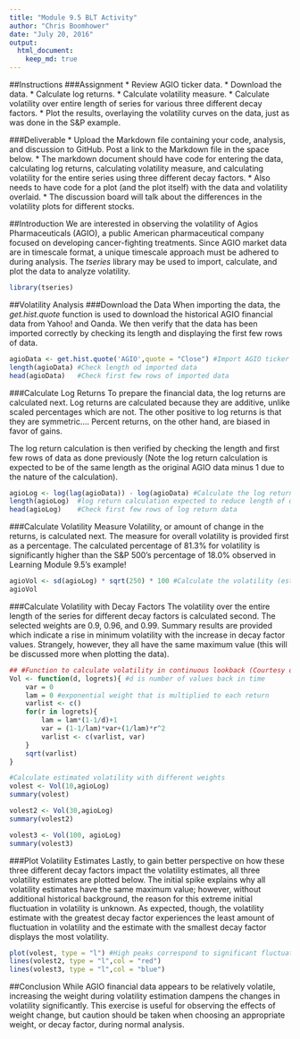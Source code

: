 ```yaml
---
title: "Module 9.5 BLT Activity"
author: "Chris Boomhower"
date: "July 20, 2016"
output:
  html_document:
    keep_md: true
---
```

##Instructions
###Assignment
* Review AGIO ticker data.
* Download the data.
* Calculate log returns.
* Calculate volatility measure.
* Calculate volatility over entire length of series for various three different decay factors.
* Plot the results, overlaying the volatility curves on the data, just as was done in the S&P example.

###Deliverable
* Upload the Markdown file containing your code, analysis, and discussion to GitHub. Post a link to the Markdown file in the space below.
* The markdown document should have code for entering the data, calculating log returns, calculating volatility measure, and calculating volatility for the entire series using three different decay factors.
* Also needs to have code for a plot (and the plot itself) with the data and volatility overlaid.
* The discussion board will talk about the differences in the volatility plots for different stocks.

##Introduction
We are interested in observing the volatility of Agios Pharmaceuticals (AGIO), a public American pharmaceutical company focused on developing cancer-fighting treatments. Since AGIO market data are in timescale format, a unique timescale approach must be adhered to during analysis. The *tseries* library may be used to import, calculate, and plot the data to analyze volatility.

```r
library(tseries)
```

##Volatility Analysis
###Download the Data
When importing the data, the *get.hist.quote* function is used to download the historical AGIO financial data from Yahoo! and Oanda. We then verify that the data has been imported correctly by checking its length and displaying the first few rows of data.

```r
agioData <- get.hist.quote('AGIO',quote = "Close") #Import AGIO ticker data
length(agioData) #Check length od imported data
head(agioData)   #Check first few rows of imported data
```

###Calculate Log Returns
To prepare the financial data, the log returns are calculated next. Log returns are calculated because they are additive, unlike scaled percentages which are not. The other positive to log returns is that they are symmetric.... Percent returns, on the other hand, are biased in favor of gains.

The log return calculation is then verified by checking the length and first few rows of data as done previously (Note the log return calculation is expected to be of the same length as the original AGIO data minus 1 due to the nature of the calculation).

```r
agioLog <- log(lag(agioData)) - log(agioData) #Calculate the log returns of this data set
length(agioLog)  #log return calculation expected to reduce length of data by 1 due to subtraction
head(agioLog)    #Check first few rows of log return data
```

###Calculate Volatility Measure
Volatility, or amount of change in the returns, is calculated next. The measure for overall volatility is provided first as a percentage. The calculated percentage of 81.3% for volatility is significantly higher than the S&P 500's percentage of 18.0% observed in Learning Module 9.5's example!

```r
agioVol <- sd(agioLog) * sqrt(250) * 100 #Calculate the volatility (estimate for overall volatility of AGIO); roughly 250 trading days in a year and multiply by 100 for percentage
agioVol
```

###Calculate Volatility with Decay Factors
The volatility over the entire length of the series for different decay factors is calculated second. The selected weights are 0.9, 0.96, and 0.99. Summary results are provided which indicate a rise in minimum volatility with the increase in decay factor values. Strangely, however, they all have the same maximum value (this will be discussed more when plotting the data).

```r
## #Function to calculate volatility in continuous lookback (Courtesy of Dr. McGee)
Vol <- function(d, logrets){ #d is number of values back in time
    var = 0
    lam = 0 #exponential weight that is multiplied to each return
    varlist <- c()
    for(r in logrets){
        lam = lam*(1-1/d)+1
        var = (1-1/lam)*var+(1/lam)*r^2
        varlist <- c(varlist, var)
    }
    sqrt(varlist)
}

#Calculate estimated volatility with different weights
volest <- Vol(10,agioLog)
summary(volest)

volest2 <- Vol(30,agioLog)
summary(volest2)

volest3 <- Vol(100, agioLog)
summary(volest3)
```

###Plot Volatility Estimates
Lastly, to gain better perspective on how these three different decay factors impact the volatility estimates, all three volatility estimates are plotted below. The initial spike explains why all volatility estimates have the same maximum value; however, without additional historical background, the reason for this extreme initial fluctuation in volatility is unknown. As expected, though, the volatility estimate with the greatest decay factor experiences the least amount of fluctuation in volatility and the estimate with the smallest decay factor displays the most volatility.

```r
plot(volest, type = "l") #High peaks correspond to significant fluctuations in AGIO at that time
lines(volest2, type = "l",col = "red")
lines(volest3, type = "l",col = "blue")
```

##Conclusion
While AGIO financial data appears to be relatively volatile, increasing the weight during volatility estimation dampens the changes in volatility significantly. This exercise is useful for observing the effects of weight change, but caution should be taken when choosing an appropriate weight, or decay factor, during normal analysis.